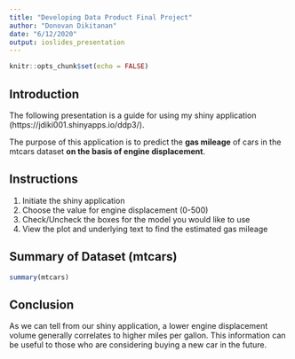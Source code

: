 ```yaml
---
title: "Developing Data Product Final Project"
author: "Donovan Dikitanan"
date: "6/12/2020"
output: ioslides_presentation
---
```



```r
knitr::opts_chunk$set(echo = FALSE)
```

## Introduction

The following presentation is a guide for using my shiny application (https://jdiki001.shinyapps.io/ddp3/). 

The purpose of this application is to predict the **gas mileage** of cars in the mtcars dataset **on the basis of engine displacement**. 


## Instructions

1. Initiate the shiny application
2. Choose the value for engine displacement (0-500)
3. Check/Uncheck the boxes for the model you would like to use
4. View the plot and underlying text to find the estimated gas mileage

## Summary of Dataset (mtcars)

```r
summary(mtcars)
```


## Conclusion

As we can tell from our shiny application, a lower engine displacement volume generally correlates to higher miles per gallon. This information can be useful to those who are considering buying a new car in the future.
